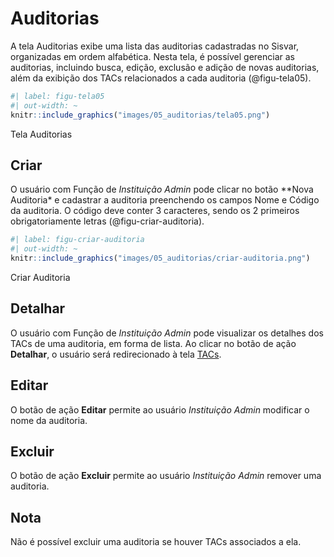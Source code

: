 # Auditorias {#sec-auditorias}
A tela Auditorias exibe uma lista das auditorias cadastradas no Sisvar, organizadas em ordem alfabética. Nesta tela, é possível gerenciar as auditorias, incluindo busca, edição, exclusão e adição de novas auditorias, além da  exibição dos TACs relacionados a cada auditoria (@figu-tela05).

::: {#figu-tela05}
```r
#| label: figu-tela05
#| out-width: ~
knitr::include_graphics("images/05_auditorias/tela05.png")
```
Tela Auditorias
:::

## Criar
O usuário com Função de *Instituição Admin* pode clicar no botão **Nova Auditoria* e cadastrar a auditoria preenchendo os campos Nome e Código da auditoria. O código deve conter 3 caracteres, sendo os 2 primeiros obrigatoriamente letras (@figu-criar-auditoria).

::: {#figu-criar-auditoria}
```r
#| label: figu-criar-auditoria
#| out-width: ~
knitr::include_graphics("images/05_auditorias/criar-auditoria.png")
```
Criar Auditoria
:::

## Detalhar
O usuário com Função de *Instituição Admin* pode visualizar os detalhes dos TACs de uma auditoria, em forma de lista. Ao clicar no botão de ação **Detalhar**, o usuário será redirecionado à tela [TACs](#sec-tacs).

## Editar
O botão de ação **Editar** permite ao usuário *Instituição Admin* modificar o nome da auditoria.

## Excluir
O botão de ação **Excluir** permite ao usuário *Instituição Admin* remover uma auditoria.

:::callout-note
## Nota
Não é possível excluir uma auditoria se houver TACs associados a ela.
:::
